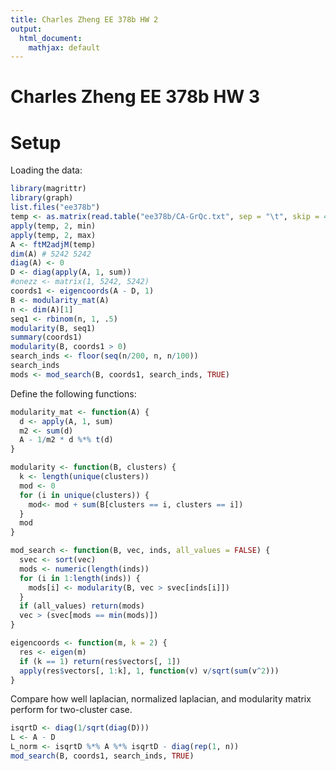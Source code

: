 ```yaml
---
title: Charles Zheng EE 378b HW 2
output:
  html_document:
    mathjax: default
---
```


Charles Zheng EE 378b HW 3
========================================================

# Setup

Loading the data:

```r
library(magrittr)
library(graph)
list.files("ee378b")
temp <- as.matrix(read.table("ee378b/CA-GrQc.txt", sep = "\t", skip = 4))
apply(temp, 2, min)
apply(temp, 2, max)
A <- ftM2adjM(temp)
dim(A) # 5242 5242
diag(A) <- 0
D <- diag(apply(A, 1, sum))
#onezz <- matrix(1, 5242, 5242)
coords1 <- eigencoords(A - D, 1)
B <- modularity_mat(A)
n <- dim(A)[1]
seq1 <- rbinom(n, 1, .5)
modularity(B, seq1)
summary(coords1)
modularity(B, coords1 > 0)
search_inds <- floor(seq(n/200, n, n/100))
search_inds
mods <- mod_search(B, coords1, search_inds, TRUE)
```

Define the following functions:
```r
modularity_mat <- function(A) {
  d <- apply(A, 1, sum)
  m2 <- sum(d)
  A - 1/m2 * d %*% t(d)
}

modularity <- function(B, clusters) {
  k <- length(unique(clusters))
  mod <- 0
  for (i in unique(clusters)) {
    mod<- mod + sum(B[clusters == i, clusters == i])
  }
  mod
}

mod_search <- function(B, vec, inds, all_values = FALSE) {
  svec <- sort(vec)
  mods <- numeric(length(inds))
  for (i in 1:length(inds)) {
    mods[i] <- modularity(B, vec > svec[inds[i]])
  }
  if (all_values) return(mods)
  vec > (svec[mods == min(mods)])
}

eigencoords <- function(m, k = 2) {
  res <- eigen(m)
  if (k == 1) return(res$vectors[, 1])
  apply(res$vectors[, 1:k], 1, function(v) v/sqrt(sum(v^2)))
}
```

Compare how well laplacian, normalized laplacian, and modularity matrix perform for two-cluster case.

```r
isqrtD <- diag(1/sqrt(diag(D)))
L <- A - D
L_norm <- isqrtD %*% A %*% isqrtD - diag(rep(1, n))
mod_search(B, coords1, search_inds, TRUE)
```